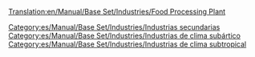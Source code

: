 [[Translation:en/Manual/Base Set/Industries/Food Processing Plant]]

{{es/Manual/Base Set/Industries/Industrias| nombre=Planta procesadora de alimentos
| imagen=en/Manual/Base Set/Foodprocplant.png
| climas=[[es/Manual/Clima|Subártico]], [[es/Manual/Clima|Subtropical]]
| acepta=[[es/Manual/Base Set/Cargos/Ganado|Ganado]], [[es/Manual/Base Set/Cargos/Trigo|Trigo]] (clima subártico), <br/>[[es/Manual/Base Set/Cargos/Fruta|Fruta]], [[es/Manual/Base Set/Cargos/Maíz|Maíz]] (clima subtropical)
| produce=[[es/Manual/Base Set/Cargos/Alimentos|Alimentos]]
| notas= Solo existe en los climas [[es/Manual/Clima|subártico]] y [[es/Manual/Clima|subtropical]] (no existe en el clima templado ni en fantasía). <br/>En el clima subártico los alimentos son necesarios para que los pueblos por encima de la línea de nieve crezcan. <br/>En el clima subtropical son necesarios los alimentos y el agua para que los pueblos de los desiertos crezcan.
}}


[[Category:es/Manual/Base Set/Industries/Industrias secundarias]]
[[Category:es/Manual/Base Set/Industries/Industrias de clima subártico]]
[[Category:es/Manual/Base Set/Industries/Industrias de clima subtropical]]